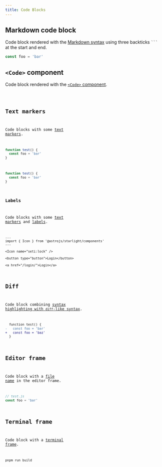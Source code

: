 ```yaml
---
title: Code Blocks
---
```


## Markdown code block

Code block rendered with the [Markdown syntax](https://starlight.astro.build/guides/authoring-content/#code-blocks) using three backticks <code>```</code> at the start and end.

```js
const foo = 'bar'
```

## `<Code>` component

Code block rendered with the [`<Code>` component](https://starlight.astro.build/components/code/).


<Code code="const foo = 'bar'" lang="js" />

## Text markers

Code blocks with some [text markers](https://expressive-code.com/key-features/text-markers/).

```js {2}
function test() {
  const foo = 'bar'
}
```

```js "function" ins="foo" del="bar"
function test() {
  const foo = 'bar'
}
```

### Labels

Code blocks with some [text markers](https://expressive-code.com/key-features/text-markers/) and [labels](https://expressive-code.com/key-features/text-markers/#adding-labels-to-line-markers).

```astro title="example.astro" {"1. Keep the existing icon.":5-6} del={"2. Remove the button.":8-9} ins={"3. Add a link.":11-12}
---
import { Icon } from '@astrojs/starlight/components'
---

<Icon name="seti:lock" />

<button type="button">Login</button>

<a href="/login/">Login</a>
```

## Diff

Code block combining [syntax highlighting with `diff`-like syntax](https://expressive-code.com/key-features/text-markers/#combining-syntax-highlighting-with-diff-like-syntax).

```diff lang="js"
  function test() {
-   const foo = 'bar'
+   const foo = 'baz'
  }
```

## Editor frame

Code block with a [file name](https://expressive-code.com/key-features/frames/#code-editor-frames) in the editor frame.

```js
// test.js
const foo = 'bar'
```

## Terminal frame

Code block with a [terminal frame](https://expressive-code.com/key-features/frames/#terminal-frames).

```bash title="Build something…"
pnpm run build
```
